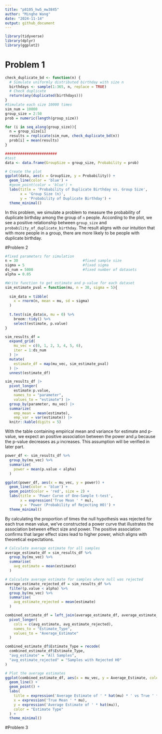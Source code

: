 ```yaml
---
title: "p8105_hw5_mw3845"
author: "Minghe Wang"
date: "2024-11-14"
output: github_document
---
```


```r
library(tidyverse)
library(dplyr)
library(ggplot2)
```

# Problem 1

```r
check_duplicate_bd <- function(n) {
  # Simulate uniformly distributed birthday with size n
  birthdays <- sample(1:365, n, replace = TRUE)
  # Check duplicate
  return(any(duplicated(birthdays)))
}
#Simulate each size 10000 times
sim_num = 10000
group_size = 2:50
prob = numeric(length(group_size))

for (i in seq_along(group_size)){
  n = group_size[i]
  results = replicate(sim_num, check_duplicate_bd(n))
  prob[i] = mean(results)
}

########################
#test
data <- data.frame(GroupSize = group_size, Probability = prob)

# Create the plot
ggplot(data, aes(x = GroupSize, y = Probability)) +
  geom_line(color = 'blue') +
  #geom_point(color = 'blue') +
  labs(title = 'Probability of Duplicate Birthday vs. Group Size',
       x = 'Group Size (n)',
       y = 'Probability of Duplicate Birthday') +
  theme_minimal()
```

In this problem, we simulate a problem to measure the probability of duplicate birthday among the group of `n` people. According to the plot, we see a positive relationship between `group_size` and `probability_of_duplicate_birthday`. The result aligns with our intuition that with more people in a group, there are more likely to be people with duplicate birthday.

#Problem 2

```r
#fixed parameters for simulation
n = 30                              #fixed sample size
sigma = 5                           #fixed sigma
ds_num = 5000                       #fixed number of datasets
alpha = 0.05

#Write function to get estimate and p-value for each dataset
sim_estimate_pval = function(mu, n = 30, sigma = 5){
  
  sim_data = tibble(
    x = rnorm(n, mean = mu, sd = sigma)
  )
  
  t.test(sim_data$x, mu = 0) %>% 
    broom::tidy() %>% 
    select(estimate, p.value)
}

sim_results_df = 
  expand_grid(
    mu_vec = c(0, 1, 2, 3, 4, 5, 6),
    iter = 1:ds_num
  ) |> 
  mutate(
    estimate_df = map(mu_vec, sim_estimate_pval)
  ) |> 
  unnest(estimate_df)

sim_results_df |> 
  pivot_longer(
    estimate:p.value,
    names_to = "parameter", 
    values_to = "estimate") |> 
  group_by(parameter, mu_vec) |> 
  summarize(
    emp_mean = mean(estimate),
    emp_var = var(estimate)) |> 
  knitr::kable(digits = 5)
```
With the table containing empirical mean and variance for estimate and p-value, we expect an positive association between the power and $\mu$ because the p-value decreases as $\mu$ increases. This assumption will be verified in later part.

```r
power_df <- sim_results_df %>%
  group_by(mu_vec) %>%
  summarize(
    power = mean(p.value < alpha)
  )

ggplot(power_df, aes(x = mu_vec, y = power)) +
  geom_line(color = 'blue') +
  geom_point(color = 'red', size = 2) +
  labs(title = 'Power Curve of One-Sample t-test',
       x = expression('True Mean ' * mu),
       y = 'Power (Probability of Rejecting H0)') +
  theme_minimal()
```

By calculating the proportion of times the null hypothesis was rejected for each true mean value, we've constructed a power curve that illustrates the association between effect size and power. The positive association confirms that larger effect sizes lead to higher power, which aligns with theoretical expectations.

```r
# Calculate average estimate for all samples
average_estimate_df = sim_results_df %>%
  group_by(mu_vec) %>%
  summarise(
    avg_estimate = mean(estimate)
  )

# Calculate average estimate for samples where null was rejected
average_estimate_rejected_df = sim_results_df %>%
  filter(p.value < alpha) %>%
  group_by(mu_vec) %>%
  summarise(
    avg_estimate_rejected = mean(estimate)
  )

combined_estimate_df = left_join(average_estimate_df, average_estimate_rejected_df, by = "mu_vec") %>% 
  pivot_longer(
    cols = c(avg_estimate, avg_estimate_rejected),
    names_to = "Estimate_Type",
    values_to = "Average_Estimate"
  )

combined_estimate_df$Estimate_Type = recode(
  combined_estimate_df$Estimate_Type,
  "avg_estimate" = "All Samples",
  "avg_estimate_rejected" = "Samples with Rejected H0"
)

# Plot the average estimates
ggplot(combined_estimate_df, aes(x = mu_vec, y = Average_Estimate, color = Estimate_Type)) +
  geom_line() +
  geom_point() +
  labs(
    title = expression('Average Estimate of ' * hat(mu) * ' vs True ' * mu),
    x = expression('True Mean ' * mu),
    y = expression('Average Estimate of ' * hat(mu)),
    color = "Estimate Type"
  ) +
  theme_minimal()

```

#Problem 3


